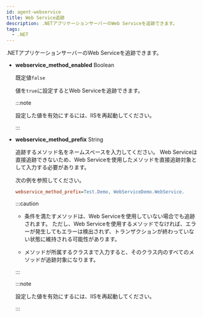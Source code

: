 ```yaml
---
id: agent-webservice
title: Web Service追跡
description: .NETアプリケーションサーバーのWeb Serviceを追跡できます。
tags:
  - .NET
---
```


.NETアプリケーションサーバーのWeb Serviceを追跡できます。

- **webservice_method_enabled** <span class='type'>Boolean</span>

  既定値`false`

  値を`true`に設定するとWeb Serviceを追跡できます。 

  :::note

  設定した値を有効にするには、IISを再起動してください。

  :::

- **webservice_method_prefix** <span class='type'>String</span>

  追跡するメソッド名をネームスペースを入力してください。 Web Serviceは直接追跡できないため、Web Serviceを使用したメソッドを直接追跡対象として入力する必要があります。

  次の例を参照してください。

  ```ini title='whatap.conf'
  webservice_method_prefix=Test.Demo, WebServiceDemo.WebService.
  ```

  :::caution

  - 条件を満たすメソッドは、Web Serviceを使用していない場合でも追跡されます。 ただし、Web Serviceを使用するメソッドでなければ、エラーが発生してもエラーは検出されず、トランザクションが終わっていない状態に維持される可能性があります。

  - メソッドが所属するクラスまで入力すると、そのクラス内のすべてのメソッドが追跡対象になります。

  :::

  :::note

  設定した値を有効にするには、IISを再起動してください。

  :::
